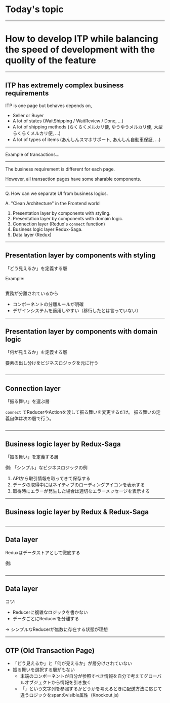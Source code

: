 # Today's topic

---

# How to develop ITP while balancing the speed of development with the quolity of the feature

---

## ITP has **extremely** complex business requirements

ITP is one page but behaves depends on,

- Seller or Buyer
- A lot of states (WaitShipping / WaitReview / Done, ...)
- A lot of shipping methods (らくらくメルカリ便, ゆうゆうメルカリ便, 大型らくらくメルカリ便, ...)
- A lot of types of items (あんしんスマホサポート, あんしん自動車保証, ...)

---

Example of transactions...
<!-- TODO: Add screenshots -->

---

The business requirement is different for each page.

However, all transaction pages have some sharable components.

---

Q. How can we separate UI from business logics.

A. "Clean Architecture" in the Frontend world

  1. Presentation layer by components with styling.
  2. Presentation layer by components with domain logic.
  3. Connection layer (Redux's `connect` function)
  4. Business logic layer Redux-Saga.
  5. Data layer (Redux)

---

## Presentation layer by components with styling

「どう見えるか」を定義する層

Example:

```

```

責務が分離されているから

- コンポーネントの分離ルールが明確
- デザインシステムを適用しやすい（移行したとは言っていない）

---

## Presentation layer by components with domain logic

「何が見えるか」を定義する層

要素の出し分けをビジネスロジックを元に行う

```
```

---

## Connection layer

「振る舞い」を選ぶ層

`connect` でReducerやActionを渡して振る舞いを変更するだけ。
振る舞いの定義自体は次の層で行う。

```
```

---

## Business logic layer by Redux-Saga

「振る舞い」を定義する層

例: 「シンプル」なビジネスロジックの例

1. APIから取引情報を取ってきて保存する
2. データの取得中にはネイティブのローディングアイコンを表示する
3. 取得時にエラーが発生した場合は適切なエラーメッセージを表示する

---

## Business logic layer by Redux & Redux-Saga

```
```

---

## Data layer

Reduxはデータストアとして徹底する

例:

```
```

---

## Data layer

コツ:

- Reducerに複雑なロジックを書かない
- データごとにReducerを分離する

→ シンプルなReducerが無数に存在する状態が理想

---

## OTP (Old Transaction Page)

- 「どう見えるか」と「何が見えるか」が層分けされていない
- 振る舞いを選択する層がもない
  - 末端のコンポーネントが自分が参照すべき情報を自分で考えてグローバルオブジェクトから情報を引き抜く
  - 「」という文字列を参照するかどうかを考えるときに配送方法に応じて違うロジックをspanのvisible属性（Knockout.js)

